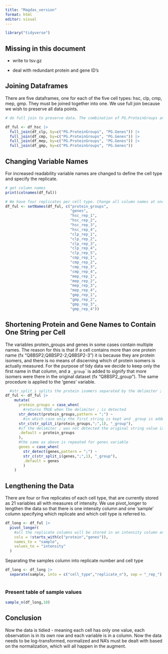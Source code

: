 ```yaml
---
title: "Magdas_version"
format: html
editor: visual
---
```


```r
library("tidyverse")
```

## Missing in this document

-   write to tsv.gz

-   deal with redundant protein and gene ID's

## Joining Dataframes

There are five dataframes, one for each of the five cell types: hsc, clp, cmp, mep, gmp. They must be joined together into one. We use full join because we wish to preserve all data points.

```r

# do full join to preserve data. The combination of PG.ProteinGroups and PG.Genes is the same for all data frames, so we join by both columns

df_ful <- df_hsc |> 
  full_join(df_clp, by=c("PG.ProteinGroups", "PG.Genes")) |> 
  full_join(df_cmp, by=c("PG.ProteinGroups", "PG.Genes")) |> 
  full_join(df_mep, by=c("PG.ProteinGroups", "PG.Genes")) |>
  full_join(df_gmp, by=c("PG.ProteinGroups", "PG.Genes")) 
```

## Changing Variable Names

For increased readability variable names are changed to define the cell type and specify the replicate.

```r
# get column names
print(colnames(df_ful))

# We have four replicates per cell type. Change all column names at once for easier readability.
df_ful <- setNames(df_ful, c("protein_groups",
                             "genes",
                             "hsc_rep_1",
                             "hsc_rep_2",
                             "hsc_rep_3",
                             "hsc_rep_4",
                             "clp_rep_1",
                             "clp_rep_2",
                             "clp_rep_3",
                             "clp_rep_4",
                             "clp_rep_5",
                             "cmp_rep_1",
                             "cmp_rep_2",
                             "cmp_rep_3",
                             "cmp_rep_4",
                             "mep_rep_1",
                             "mep_rep_2",
                             "mep_rep_3",
                             "mep_rep_4",
                             "gmp_rep_1",
                             "gmp_rep_2",
                             "gmp_rep_3",
                             "gmp_rep_4"))
```

## Shortening Protein and Gene Names to Contain One String per Cell

The variables protein_groups and genes in some cases contain multiple names. The reason for this is that if a cell contains more than one protein name (fx "Q8BSP2;Q8BSP2-2;Q8BSP2-3") it is because they are protein isomers, and there is no means of discerning which of protein isomers is actually measured. For the purpose of tidy data we decide to keep only the first name in that column, and a `_group`*\`* is added to signify that more isomers were there in the original dataset (fx "Q8BSP2_group"). The same procedure is applied to the 'genes' variable.

```r
  #str_split_i splits the protein isomers separated by the delimiter ; and keeps only the "first protein isomer_group"
df_ful <- df_ful |> 
    mutate(
      protein_groups = case_when(
        #returns TRUE when the delimiter ; is detected
      str_detect(protein_groups,pattern = ";") ~
        #in which case only the first string is kept and _group is added
      str_c(str_split_i(protein_groups,";",1), "_group"),
      #if the delimiter ; was not detected the original string value is kept
      .default = protein_groups
      ),
      #the same as above is repeated for genes variable
      genes = case_when(
        str_detect(genes,pattern = ";") ~
        str_c(str_split_i(genes,";",1), "_group"),
        .default = genes
        )
    )
```

## Lengthening the Data

There are four or five replicates of each cell type, that are currently stored as 21 variables all with measures of intensity. We use pivot_longer to lengthen the data so that there is one intensity column and one 'sample' column specifying which replicate and which cell type is referred to.

```r
df_long <- df_ful |> 
  pivot_longer(
    #all the replicate columns will be stored in an intensity column and a sample column
    cols = !starts_with(c("protein","genes")), 
    names_to = "sample", 
    values_to = "intensity"
  )
```

Separating the samples column into replicate number and cell type

```r
df_long <- df_long |> 
  separate(sample, into = c("cell_type","replicate_n"), sep = "_rep_")
  

```

### Present table of sample values

```r
sample_n(df_long,10)

```

## Conclusion

Now the data is tidied - meaning each cell has only one value, each observation is in its own row and each variable is in a column. Now the data needs to be log-transformed, normalized and NA's must be dealt with based on the normalization, which will all happen in the augment.

